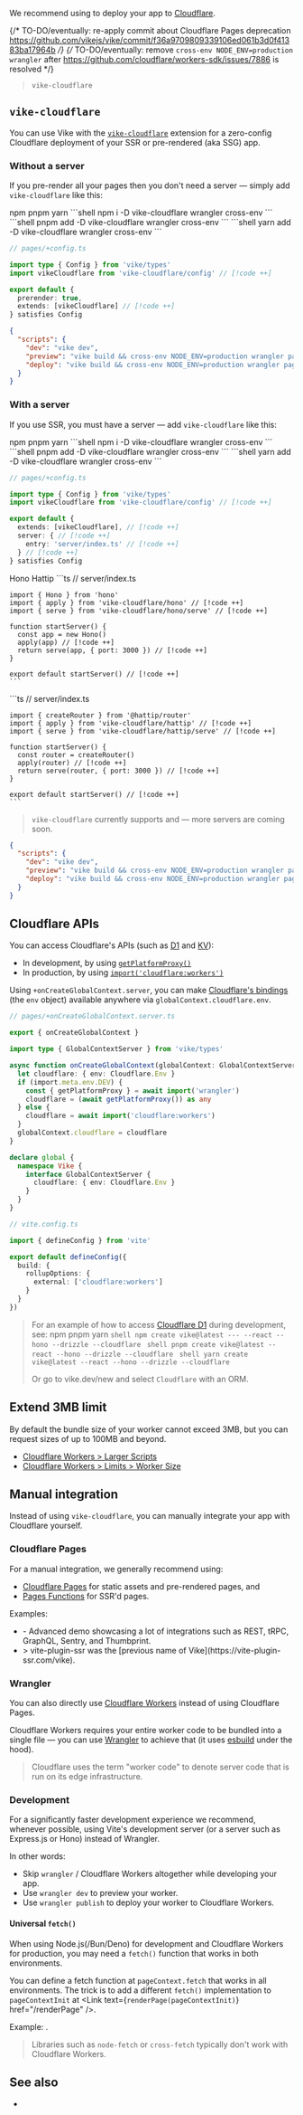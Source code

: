
We recommend using <Link href="#vike-cloudflare" /> to deploy your app to [Cloudflare](https://www.cloudflare.com).

{/* TO-DO/eventually: re-apply commit about Cloudflare Pages deprecation https://github.com/vikejs/vike/commit/f36a9709809339106ed061b3d0f41383ba17964b */}
{/* TO-DO/eventually: remove `cross-env NODE_ENV=production wrangler` after https://github.com/cloudflare/workers-sdk/issues/7886 is resolved */}

> <UseScaffolder>`vike-cloudflare`</UseScaffolder>


## `vike-cloudflare`

You can use Vike with the [`vike-cloudflare`](https://github.com/vikejs/vike-cloudflare) extension for a zero-config Cloudflare deployment of your <Link href="/ssr">SSR</Link> or <Link href="/pre-rendering">pre-rendered (aka SSG)</Link> app.

### Without a server

If you <Link href="/pre-rendering">pre-render</Link> all your pages then you don't need a server — simply add `vike-cloudflare` like this:

<Tabs>
  <TabList>
    <Tab>npm</Tab>
    <Tab>pnpm</Tab>
    <Tab>yarn</Tab>
  </TabList>
  <TabPanel>
    ```shell
    npm i -D vike-cloudflare wrangler cross-env
    ```
  </TabPanel>
  <TabPanel>
    ```shell
    pnpm add -D vike-cloudflare wrangler cross-env
    ```
  </TabPanel>
  <TabPanel>
    ```shell
    yarn add -D vike-cloudflare wrangler cross-env
    ```
  </TabPanel>
</Tabs>

```ts
// pages/+config.ts

import type { Config } from 'vike/types'
import vikeCloudflare from 'vike-cloudflare/config' // [!code ++]

export default {
  prerender: true,
  extends: [vikeCloudflare] // [!code ++]
} satisfies Config
```

```json
{
  "scripts": {
    "dev": "vike dev",
    "preview": "vike build && cross-env NODE_ENV=production wrangler pages dev", // [!code ++]
    "deploy": "vike build && cross-env NODE_ENV=production wrangler pages deploy" // [!code ++]
  }
}
```

### With a server

If you use <Link href="/ssr">SSR</Link>, you must have a server — add `vike-cloudflare` like this:

<Tabs>
  <TabList>
    <Tab>npm</Tab>
    <Tab>pnpm</Tab>
    <Tab>yarn</Tab>
  </TabList>
  <TabPanel>
    ```shell
    npm i -D vike-cloudflare wrangler cross-env
    ```
  </TabPanel>
  <TabPanel>
    ```shell
    pnpm add -D vike-cloudflare wrangler cross-env
    ```
  </TabPanel>
  <TabPanel>
    ```shell
    yarn add -D vike-cloudflare wrangler cross-env
    ```
  </TabPanel>
</Tabs>

```ts
// pages/+config.ts

import type { Config } from 'vike/types'
import vikeCloudflare from 'vike-cloudflare/config' // [!code ++]

export default {
  extends: [vikeCloudflare], // [!code ++]
  server: { // [!code ++]
    entry: 'server/index.ts' // [!code ++]
  } // [!code ++]
} satisfies Config
```

<Tabs>
  <TabList>
    <Tab>Hono</Tab>
    <Tab>Hattip</Tab>
  </TabList>

  <TabPanel>
    ```ts
    // server/index.ts

    import { Hono } from 'hono'
    import { apply } from 'vike-cloudflare/hono' // [!code ++]
    import { serve } from 'vike-cloudflare/hono/serve' // [!code ++]

    function startServer() {
      const app = new Hono()
      apply(app) // [!code ++]
      return serve(app, { port: 3000 }) // [!code ++]
    }

    export default startServer() // [!code ++]
    ```
  </TabPanel>
  <TabPanel>
    ```ts
    // server/index.ts

    import { createRouter } from '@hattip/router'
    import { apply } from 'vike-cloudflare/hattip' // [!code ++]
    import { serve } from 'vike-cloudflare/hattip/serve' // [!code ++]

    function startServer() {
      const router = createRouter()
      apply(router) // [!code ++]
      return serve(router, { port: 3000 }) // [!code ++]
    }

    export default startServer() // [!code ++]
    ```
  </TabPanel>
</Tabs>

> `vike-cloudflare` currently supports <Link href="/hono" /> and <Link href="/hattip" /> — more servers are coming soon.

```json
{
  "scripts": {
    "dev": "vike dev",
    "preview": "vike build && cross-env NODE_ENV=production wrangler pages dev", // [!code ++]
    "deploy": "vike build && cross-env NODE_ENV=production wrangler pages deploy" // [!code ++]
  }
}
```

## Cloudflare APIs

You can access Cloudflare's APIs (such as [D1](https://developers.cloudflare.com/d1/) and [KV](https://developers.cloudflare.com/kv/)):
- In development, by using [`getPlatformProxy()`](https://developers.cloudflare.com/workers/wrangler/api/#getplatformproxy)
- In production, by using [`import('cloudflare:workers')`](https://developers.cloudflare.com/workers/runtime-apis/bindings/#importing-env-as-a-global)

Using <Link href="/onCreateGlobalContext">`+onCreateGlobalContext.server`</Link>, you can make [Cloudflare's bindings](https://developers.cloudflare.com/workers/runtime-apis/bindings/) (the `env` object) available anywhere via <Link href="/globalContext#custom">`globalContext.cloudflare.env`</Link>.

```ts
// pages/+onCreateGlobalContext.server.ts

export { onCreateGlobalContext }

import type { GlobalContextServer } from 'vike/types'

async function onCreateGlobalContext(globalContext: GlobalContextServer) {
  let cloudflare: { env: Cloudflare.Env }
  if (import.meta.env.DEV) {
    const { getPlatformProxy } = await import('wrangler')
    cloudflare = (await getPlatformProxy()) as any
  } else {
    cloudflare = await import('cloudflare:workers')
  }
  globalContext.cloudflare = cloudflare
}

declare global {
  namespace Vike {
    interface GlobalContextServer {
      cloudflare: { env: Cloudflare.Env }
    }
  }
}
```

```ts
// vite.config.ts

import { defineConfig } from 'vite'

export default defineConfig({
  build: {
    rollupOptions: {
      external: ['cloudflare:workers']
    }
  }
})
```

> For an example of how to access [Cloudflare D1](https://developers.cloudflare.com/d1/) during development, see:
> <Tabs>
>   <TabList>
>     <Tab>npm</Tab>
>     <Tab>pnpm</Tab>
>     <Tab>yarn</Tab>
>   </TabList>
>   <TabPanel>
>     ```shell
>     npm create vike@latest --- --react --hono --drizzle --cloudflare
>     ```
>   </TabPanel>
>   <TabPanel>
>     ```shell
>     pnpm create vike@latest --react --hono --drizzle --cloudflare
>     ```
>   </TabPanel>
>   <TabPanel>
>     ```shell
>     yarn create vike@latest --react --hono --drizzle --cloudflare
>     ```
>   </TabPanel>
> </Tabs>
>
> Or go to <Link href="/new">vike.dev/new</Link> and select `Cloudflare` with an ORM.

## Extend 3MB limit

By default the bundle size of your worker cannot exceed 3MB, but you can request sizes of up to 100MB and beyond.
 - [Cloudflare Workers > Larger Scripts](https://www.cloudflare.com/larger-scripts-on-workers-early-access/)
 - [Cloudflare Workers > Limits > Worker Size](https://developers.cloudflare.com/workers/platform/limits/#worker-size)


## Manual integration

Instead of using `vike-cloudflare`, you can manually integrate your app with Cloudflare yourself.

### Cloudflare Pages

For a manual integration, we generally recommend using:
 - [Cloudflare Pages](https://developers.cloudflare.com/pages/) for static assets and <Link href="/pre-rendering">pre-rendered pages</Link>, and
 - [Pages Functions](https://developers.cloudflare.com/pages/platform/functions/) for <Link href="/ssr">SSR'd pages</Link>.

Examples:
 - <Example timestamp="2024.01" repo="travis-r6s/vike-cf-pages" /> - Advanced demo showcasing a lot of integrations such as REST, tRPC, GraphQL, Sentry, and Thumbprint.
 - <Example timestamp="2022.04" repo="Immortalin/vite-plugin-ssr-cloudflare-pages-demo" />
   > vite-plugin-ssr was the [previous name of Vike](https://vite-plugin-ssr.com/vike).

### Wrangler

You can also directly use [Cloudflare Workers](https://workers.cloudflare.com) instead of using Cloudflare Pages.

Cloudflare Workers requires your entire worker code to be bundled into a single file — you can use [Wrangler](https://github.com/cloudflare/workers-sdk) to achieve that (it uses [esbuild](https://esbuild.github.io/) under the hood).

> Cloudflare uses the term "worker code" to denote server code that is run on its edge infrastructure.

<Examples />

### Development

For a significantly faster development experience we recommend, whenever possible, using Vite's development server (or a server such as <Link href="/express">Express.js</Link> or <Link href="/hono">Hono</Link>) instead of Wrangler.

In other words:
 - Skip `wrangler` / Cloudflare Workers altogether while developing your app.
 - Use `wrangler dev` to preview your worker.
 - Use `wrangler publish` to deploy your worker to Cloudflare Workers.

<Examples />

#### Universal `fetch()`

When using Node.js(/Bun/Deno) for development and Cloudflare Workers for production, you may need a `fetch()` function that works in both environments.

You can define a fetch function at `pageContext.fetch` that works in all environments.
The trick is to add a different `fetch()` implementation to `pageContextInit` at <Link text={<code>renderPage(pageContextInit)</code>} href="/renderPage" />.

Example: <RepoLink path='/examples/cloudflare-workers-react-full#universal-fetch' />.

> Libraries such as `node-fetch` or `cross-fetch` typically don't work with Cloudflare Workers.


## See also

- <Link href="/cloudflare-pages" />
